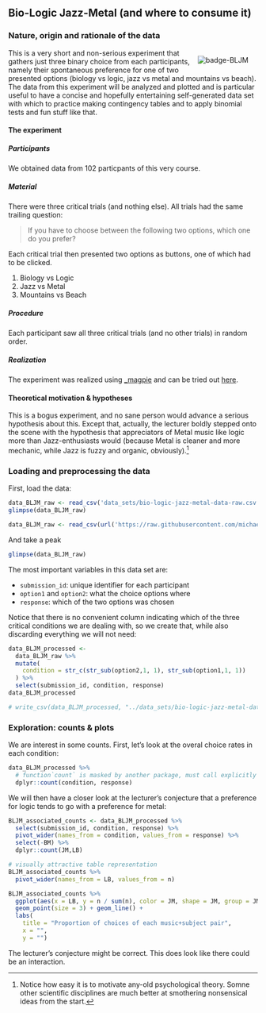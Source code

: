 
## Bio-Logic Jazz-Metal (and where to consume it) {#app-93-data-sets-BLJM}

### Nature, origin and rationale of the data

<div style = "float:right; width:24%;">
<img src="visuals/badge-BLJM.png" alt="badge-BLJM">  
</div>  

This is a very short and non-serious experiment that gathers just three binary choice from each participants, namely their spontaneous preference for one of two presented options (biology vs logic, jazz vs metal and mountains vs beach). The data from this experiment will be analyzed and plotted and is particular useful to have a concise and hopefully entertaining self-generated data set with which to practice making contingency tables and to apply binomial tests and fun stuff like that.


#### The experiment

##### Participants

We obtained data from 102 particpants of this very course. 

##### Material 

There were three critical trials (and nothing else). All trials had the same trailing question:

> If you have to choose between the following two options, which one do you prefer?
  
Each critical trial then presented two options as buttons, one of which had to be clicked. 

1. Biology vs Logic
2. Jazz vs Metal
3. Mountains vs Beach

##### Procedure

Each participant saw all three critical trials (and no other trials) in random order.

##### Realization

The experiment was realized using [_magpie](https://magpie-ea.github.io/magpie-site/index.html) and can be tried out [here](https://magpie-bio-logical-jazz-metal.netlify.com).

#### Theoretical motivation & hypotheses

This is a bogus experiment, and no sane person would advance a serious hypothesis about this. Except that, actually, the lecturer boldly stepped onto the scene with the hypothesis that appreciators of Metal music like logic more than Jazz-enthusiasts would (because Metal is cleaner and more mechanic, while Jazz is fuzzy and organic, obviously).^[Notice how easy it is to motivate any-old psychological theory. Somne other scientific disciplines are much better at smothering nonsensical ideas from the start.]

### Loading and preprocessing the data

First, load the data:

```r
data_BLJM_raw <- read_csv('data_sets/bio-logic-jazz-metal-data-raw.csv')
glimpse(data_BLJM_raw)
```

```r
data_BLJM_raw <- read_csv(url('https://raw.githubusercontent.com/michael-franke/intro-data-analysis/master/data_sets/bio-logic-jazz-metal-data-raw.csv'))
```


And take a peak

```r
glimpse(data_BLJM_raw)
```


The most important variables in this data set are:

- `submission_id`: unique identifier for each participant
- `option1` and `option2`: what the choice options where
- `response`: which of the two options was chosen

Notice that there is no convenient column indicating which of the three critical conditions we are dealing with, so we create that, while also discarding everything we will not need:

```r
data_BLJM_processed <- 
  data_BLJM_raw %>% 
  mutate(
    condition = str_c(str_sub(option2,1, 1), str_sub(option1,1, 1))
  ) %>% 
  select(submission_id, condition, response)
data_BLJM_processed

# write_csv(data_BLJM_processed, "../data_sets/bio-logic-jazz-metal-data-processed.csv")
```


### Exploration: counts & plots

We are interest in some counts. First, let's look at the overal choice rates in each condition:

```r
data_BLJM_processed %>% 
  # function`count` is masked by another package, must call explicitly
  dplyr::count(condition, response)
```

We will then have a closer look at the lecturer's conjecture that a preference for logic tends to go with a preference for metal: 

```r
BLJM_associated_counts <- data_BLJM_processed %>% 
  select(submission_id, condition, response) %>% 
  pivot_wider(names_from = condition, values_from = response) %>% 
  select(-BM) %>% 
  dplyr::count(JM,LB) 

# visually attractive table representation
BLJM_associated_counts %>% 
  pivot_wider(names_from = LB, values_from = n)
```

```r
BLJM_associated_counts %>% 
  ggplot(aes(x = LB, y = n / sum(n), color = JM, shape = JM, group = JM)) +
  geom_point(size = 3) + geom_line() +
  labs(
    title = "Proportion of choices of each music+subject pair",
    x = "",
    y = "")
```

The lecturer's conjecture might be correct. This does look like there could be an interaction.
